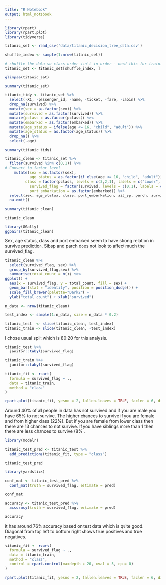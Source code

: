 ```yaml
---
title: "R Notebook"
output: html_notebook
---
```


```r
library(rpart)
library(rpart.plot)
library(tidyverse)

titanic_set <- read_csv('data/titanic_decision_tree_data.csv')

shuffle_index <- sample(1:nrow(titanic_set))

# shuffle the data so class order isn't in order - need this for training/testing split later on 
titanic_set <- titanic_set[shuffle_index, ]
```
```r
glimpse(titanic_set)
```
```r
summary(titanic_set)
```
```r
titanic_tidy <- titanic_set %>% 
  select(-X1, -passenger_id, -name, -ticket, -fare, -cabin) %>% 
  drop_na(survived) %>% 
  mutate(sex = as.factor(sex)) %>% 
  mutate(survived = as.factor(survived)) %>% 
  mutate(pclass = as.factor(pclass)) %>% 
  mutate(embarked = as.factor(embarked)) %>% 
  mutate(age_status = ifelse(age <= 16, "child", "adult")) %>% 
  mutate(age_status = as.factor(age_status)) %>% 
  drop_na() %>% 
  select(-age)

summary(titanic_tidy)
```
```r
titanic_clean <- titanic_set %>%
  filter(survived %in% c(0,1)) %>%
# Convert to factor level
    mutate(sex = as.factor(sex), 
           age_status = as.factor(if_else(age <= 16, "child", "adult")),
         class = factor(pclass, levels = c(3,2,1), labels = c("Lower", "Middle", "Upper")), 
           survived_flag = factor(survived, levels = c(0,1), labels = c("No", "Yes")), 
           port_embarkation = as.factor(embarked)) %>%
  select(sex, age_status, class, port_embarkation, sib_sp, parch, survived_flag) %>%
  na.omit()
```

```r
summary(titanic_clean)
```
```r
titanic_clean
```
```r
library(GGally)
ggpairs(titanic_clean)
```
Sex, age status, class and port embarked seem to have strong relation in survive prediction. Sibsp and parch does not look to affect much the survived_flag.
```r
titanic_clean %>%
  select(survived_flag, sex) %>%
  group_by(survived_flag,sex) %>%
  summarise(total_count = n()) %>%
ggplot() + 
  aes(x = survived_flag, y = total_count, fill = sex) + 
  geom_bar(stat = "identity", position = position_dodge()) + 
  scale_fill_brewer(palette="Dark2") + 
  ylab("total count") + xlab("survived")
```

```r
n_data <- nrow(titanic_clean)
```

```r
test_index <- sample(1:n_data, size = n_data * 0.2)
```
```r
titanic_test  <- slice(titanic_clean, test_index)
titanic_train <- slice(titanic_clean, -test_index)
```
I chose usual split which is 80:20 for this analysis.
```r
titanic_test %>% 
  janitor::tabyl(survived_flag)
```
```r
titanic_train %>% 
  janitor::tabyl(survived_flag)
```
```r
titanic_fit <- rpart(
  formula = survived_flag ~ .,
  data = titanic_train,
  method = "class"
)
```

```r
rpart.plot(titanic_fit, yesno = 2, fallen.leaves = TRUE, faclen = 6, digits = 4)

```
Around 40% of all people in data has not survived and if you are male you have 65% to not survive. The higher chances to survive if you are female and from higher class (22%). But if you are female from lower class then there are 13 chances to not survive. If you have siblings more than 1 then there are less chances to survive (8%).
```r
library(modelr)

titanic_test_pred <- titanic_test %>% 
  add_predictions(titanic_fit, type = "class")

titanic_test_pred
```
```r
library(yardstick)
```
```r
conf_mat <- titanic_test_pred %>% 
  conf_mat(truth = survived_flag, estimate = pred)

conf_mat
```
```r
accuracy <- titanic_test_pred %>% 
  accuracy(truth = survived_flag, estimate = pred)

accuracy
```
it has around 76% accuracy based on test data which is quite good. Diagonal from top left to bottom right shows true positives and true negatives.
```r
titanic_fit <- rpart(
  formula = survived_flag ~ .,
  data = titanic_train,
  method = "class",
  control = rpart.control(maxdepth = 20, xval = 5, cp = 0)
)

rpart.plot(titanic_fit, yesno = 2, fallen.leaves = TRUE, faclen = 6, digits = 4, type = 4, extra = 101)
```

